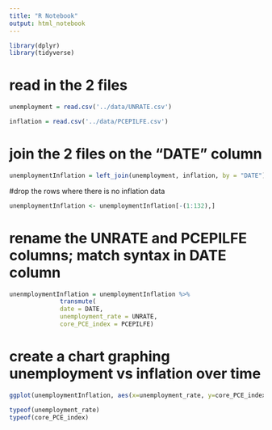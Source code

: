 ```yaml
---
title: "R Notebook"
output: html_notebook
---
```

```r
library(dplyr)
library(tidyverse)
```
# read in the 2 files
```r
unemployment = read.csv('../data/UNRATE.csv')
```
```r
inflation = read.csv('../data/PCEPILFE.csv')
```

# join the 2 files on the "DATE" column
```r
unemploymentInflation = left_join(unemployment, inflation, by = "DATE") 
```

#drop the rows where there is no inflation data
```r
unemploymentInflation <- unemploymentInflation[-(1:132),]
```

# rename the UNRATE and PCEPILFE columns; match syntax in DATE column
```r
unenmploymentInflation = unemploymentInflation %>% 
              transmute(
              date = DATE,
              unemployment_rate = UNRATE,
              core_PCE_index = PCEPILFE)
```

# create a chart graphing unemployment vs inflation over time
```r
ggplot(unemploymentInflation, aes(x=unemployment_rate, y=core_PCE_index)) + geom_point()
```
```r
typeof(unemployment_rate)
typeof(core_PCE_index)
```

